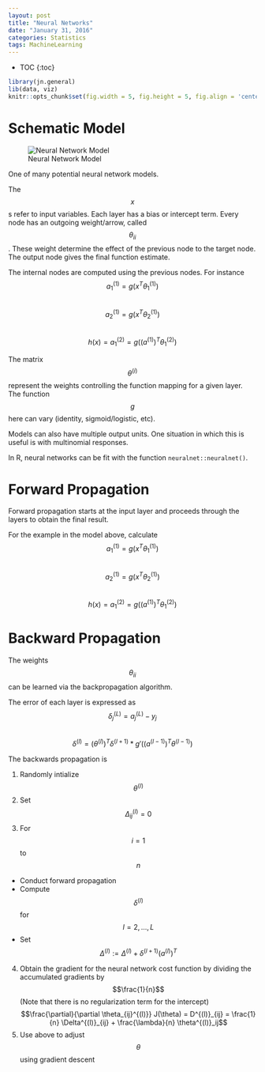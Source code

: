 ```yaml
---
layout: post
title: "Neural Networks"
date: "January 31, 2016"
categories: Statistics
tags: MachineLearning
---
```


* TOC
{:toc}

```r
library(jn.general)
lib(data, viz)
knitr::opts_chunk$set(fig.width = 5, fig.height = 5, fig.align = 'center')
```

# Schematic Model
![Neural Network Model](http://jennguyen1.github.io/nhuyhoa/figure/images/neural_network_model.png)

One of many potential neural network models.

The $$x$$s refer to input variables. Each layer has a bias or intercept term. Every node has an outgoing weight/arrow, called $$\theta_{ii}$$. These weight determine the effect of the previous node to the target node. The output node gives the final function estimate. 

The internal nodes are computed using the previous nodes. For instance <br>
$$a_1^{(1)} = g(x^T\theta_1^{(1)})$$ <br>
$$a_2^{(1)} = g(x^T\theta_2^{(1)})$$ <br>
$$h(x) = a_1^{(2)} = g((a^{(1)})^T\theta_1^{(2)})$$

The matrix $$\theta^{(i)}$$ represent the weights controlling the function mapping for a given layer. The function $$g$$ here can vary (identity, sigmoid/logistic, etc).

Models can also have multiple output units. One situation in which this is useful is with multinomial responses. 

In R, neural networks can be fit with the function `neuralnet::neuralnet()`.

# Forward Propagation
Forward propagation starts at the input layer and proceeds through the layers to obtain the final result. 

For the example in the model above, calculate <br>
$$a_1^{(1)} = g(x^T\theta_1^{(1)})$$ <br>
$$a_2^{(1)} = g(x^T\theta_2^{(1)})$$<br>
$$h(x) = a_1^{(2)} = g((a^{(1)})^T\theta_1^{(2)})$$

# Backward Propagation
The weights $$\theta_{ii}$$ can be learned via the backpropagation algorithm. 

The error of each layer is expressed as <br>
$$\delta_j^{(L)} = a_j^{(L)} - y_j$$ <br>
$$\delta^{(l)} = (\theta^{(l)})^T \delta^{(l + 1)} *  g'((a^{(l-1)})^T\theta^{(l-1)})$$


The backwards propagation is 

1. Randomly intialize $$\theta^{(l)}$$
2. Set $$\Delta_{ij}^{(l)} = 0$$
3. For $$i = 1$$ to $$n$$
  * Conduct forward propagation
  * Compute $$\delta^{(l)}$$ for $$l = 2, ..., L$$
  * Set $$\Delta^{(l)} := \Delta^{(l)} + \delta^{(l + 1)} (a^{(l)})^T$$
4. Obtain the gradient for the neural network cost function by dividing the accumulated gradients by $$\frac{1}{n}$$ (Note that there is no regularization term for the intercept)
  $$\frac{\partial}{\partial \theta_{ij}^{(l)}} J(\theta) = D^{(l)}_{ij} = \frac{1}{n} \Delta^{(l)}_{ij} + \frac{\lambda}{n} \theta^{(l)}_ij$$
5. Use above to adjust $$\theta$$ using gradient descent


